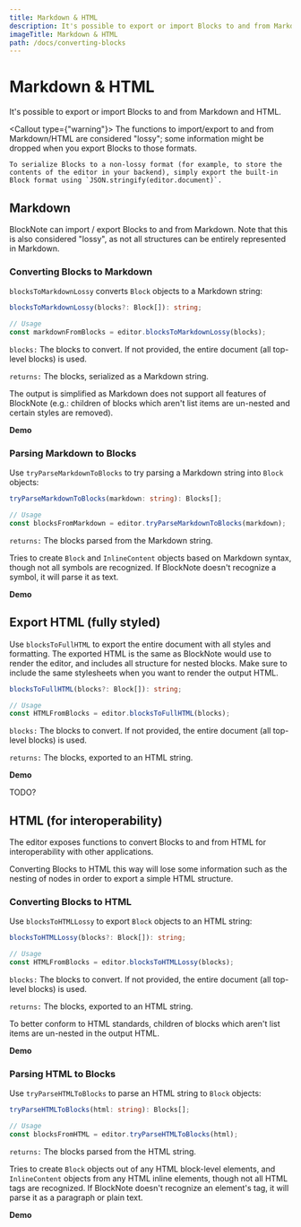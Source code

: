 ```yaml
---
title: Markdown & HTML
description: It's possible to export or import Blocks to and from Markdown and HTML.
imageTitle: Markdown & HTML
path: /docs/converting-blocks
---
```



# Markdown & HTML

It's possible to export or import Blocks to and from Markdown and HTML.

<Callout type={"warning"}>
    The functions to import/export to and from Markdown/HTML are considered "lossy"; some information might be dropped when you export Blocks to those formats.

    To serialize Blocks to a non-lossy format (for example, to store the contents of the editor in your backend), simply export the built-in Block format using `JSON.stringify(editor.document)`.

</Callout>

## Markdown

BlockNote can import / export Blocks to and from Markdown. Note that this is also considered "lossy", as not all structures can be entirely represented in Markdown.

### Converting Blocks to Markdown

`blocksToMarkdownLossy` converts `Block` objects to a Markdown string:

```typescript
blocksToMarkdownLossy(blocks?: Block[]): string;

// Usage
const markdownFromBlocks = editor.blocksToMarkdownLossy(blocks);
```

`blocks:` The blocks to convert. If not provided, the entire document (all top-level blocks) is used.

`returns:` The blocks, serialized as a Markdown string.

The output is simplified as Markdown does not support all features of BlockNote (e.g.: children of blocks which aren't list items are un-nested and certain styles are removed).

**Demo**

<Example name="interoperability/converting-blocks-to-md" />

### Parsing Markdown to Blocks

Use `tryParseMarkdownToBlocks` to try parsing a Markdown string into `Block` objects:

```typescript
tryParseMarkdownToBlocks(markdown: string): Blocks[];

// Usage
const blocksFromMarkdown = editor.tryParseMarkdownToBlocks(markdown);
```

`returns:` The blocks parsed from the Markdown string.

Tries to create `Block` and `InlineContent` objects based on Markdown syntax, though not all symbols are recognized. If BlockNote doesn't recognize a symbol, it will parse it as text.

**Demo**

<Example name="interoperability/converting-blocks-from-md" />

## Export HTML (fully styled)

Use `blocksToFullHTML` to export the entire document with all styles and formatting.
The exported HTML is the same as BlockNote would use to render the editor, and includes all structure for nested blocks.
Make sure to include the same stylesheets when you want to render the output HTML.

```typescript
blocksToFullHTML(blocks?: Block[]): string;

// Usage
const HTMLFromBlocks = editor.blocksToFullHTML(blocks);
```

`blocks:` The blocks to convert. If not provided, the entire document (all top-level blocks) is used.

`returns:` The blocks, exported to an HTML string.

**Demo**

TODO?

## HTML (for interoperability)

The editor exposes functions to convert Blocks to and from HTML for interoperability with other applications.

Converting Blocks to HTML this way will lose some information such as the nesting of nodes in order to export a simple HTML structure.

### Converting Blocks to HTML

Use `blocksToHTMLLossy` to export `Block` objects to an HTML string:

```typescript
blocksToHTMLLossy(blocks?: Block[]): string;

// Usage
const HTMLFromBlocks = editor.blocksToHTMLLossy(blocks);
```

`blocks:` The blocks to convert. If not provided, the entire document (all top-level blocks) is used.

`returns:` The blocks, exported to an HTML string.

To better conform to HTML standards, children of blocks which aren't list items are un-nested in the output HTML.

**Demo**

<Example name="interoperability/converting-blocks-to-html" />

### Parsing HTML to Blocks

Use `tryParseHTMLToBlocks` to parse an HTML string to `Block` objects:

```typescript
tryParseHTMLToBlocks(html: string): Blocks[];

// Usage
const blocksFromHTML = editor.tryParseHTMLToBlocks(html);
```

`returns:` The blocks parsed from the HTML string.

Tries to create `Block` objects out of any HTML block-level elements, and `InlineContent` objects from any HTML inline elements, though not all HTML tags are recognized. If BlockNote doesn't recognize an element's tag, it will parse it as a paragraph or plain text.

**Demo**

<Example name="interoperability/converting-blocks-from-html" />
